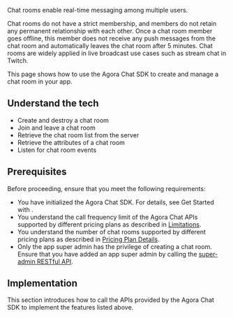
Chat rooms enable real-time messaging among multiple users.

Chat rooms do not have a strict membership, and members do not retain any permanent relationship with each other. Once a chat room member goes offline, this member does not receive any push messages from the chat room and automatically leaves the chat room after 5 minutes. Chat rooms are widely applied in live broadcast use cases such as stream chat in Twitch.

This page shows how to use the Agora Chat SDK to create and manage a chat room in your app.


## Understand the tech

<Understand />

- Create and destroy a chat room
- Join and leave a chat room
- Retrieve the chat room list from the server
- Retrieve the attributes of a chat room
- Listen for chat room events


## Prerequisites

Before proceeding, ensure that you meet the following requirements:

- You have initialized the Agora Chat SDK. For details, see <Link to="../get-started/get-started-sdk?platform={{platform.PATH}}">Get Started with <Vpl k="NAME" /></Link>.
- You understand the call frequency limit of the Agora Chat APIs supported by different pricing plans as described in [Limitations](../reference/limitations).
- You understand the number of chat rooms supported by different pricing plans as described in [Pricing Plan Details](../reference/pricing-plan-details).
- Only the app super admin has the privilege of creating a chat room. Ensure that you have added an app super admin by calling the [super-admin RESTful API](./agora_chat_restful_chatroom_superadmin?platform=RESTful#adding-a-chat-room-super-admin).


## Implementation

This section introduces how to call the APIs provided by the Agora Chat SDK to implement the features listed above.

<ProjectImplement />